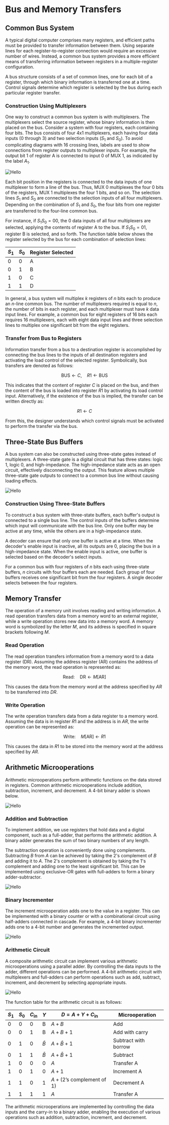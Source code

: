 
# Bus and Memory Transfers

## Common Bus System

A typical digital computer comprises many registers, and efficient paths must be provided to transfer information between them. Using separate lines for each register-to-register connection would require an excessive number of wires. Instead, a common bus system provides a more efficient means of transferring information between registers in a multiple-register configuration. 

A bus structure consists of a set of common lines, one for each bit of a register, through which binary information is transferred one at a time. Control signals determine which register is selected by the bus during each particular register transfer.

### Construction Using Multiplexers

One way to construct a common bus system is with multiplexers. The multiplexers select the source register, whose binary information is then placed on the bus. Consider a system with four registers, each containing four bits. The bus consists of four 4x1 multiplexers, each having four data inputs (0 through 3) and two selection inputs ($S_1$ and $S_0$). To avoid complicating diagrams with 16 crossing lines, labels are used to show connections from register outputs to multiplexer inputs. For example, the output bit 1 of register A is connected to input 0 of MUX 1, as indicated by the label $A_1$.

<Image src="/c4/x1.png" alt="Hello" className="dark:invert-[0.93]" width={500} height={500} />

Each bit position in the registers is connected to the data inputs of one multiplexer to form a line of the bus. Thus, MUX 0 multiplexes the four 0 bits of the registers, MUX 1 multiplexes the four 1 bits, and so on. The selection lines $S_1$ and $S_0$ are connected to the selection inputs of all four multiplexers. Depending on the combination of $S_1$ and $S_0$, the four bits from one register are transferred to the four-line common bus. 

For instance, if $S_1S_0 = 00$, the 0 data inputs of all four multiplexers are selected, applying the contents of register A to the bus. If $S_1S_0 = 01$, register B is selected, and so forth. The function table below shows the register selected by the bus for each combination of selection lines:

| $S_1$ | $S_0$ | Register Selected |
|-------|-------|-------------------|
|   0   |   0   |         A         |
|   0   |   1   |         B         |
|   1   |   0   |         C         |
|   1   |   1   |         D         |

In general, a bus system will multiplex $k$ registers of $n$ bits each to produce an $n$-line common bus. The number of multiplexers required is equal to $n$, the number of bits in each register, and each multiplexer must have $k$ data input lines. For example, a common bus for eight registers of 16 bits each requires 16 multiplexers, each with eight data input lines and three selection lines to multiplex one significant bit from the eight registers.

### Transfer from Bus to Registers

Information transfer from a bus to a destination register is accomplished by connecting the bus lines to the inputs of all destination registers and activating the load control of the selected register. Symbolically, bus transfers are denoted as follows:

$$
\text{BUS} \leftarrow C, \quad R1 \leftarrow \text{BUS}
$$

This indicates that the content of register $C$ is placed on the bus, and then the content of the bus is loaded into register $R1$ by activating its load control input. Alternatively, if the existence of the bus is implied, the transfer can be written directly as:

$$
R1 \leftarrow C
$$

From this, the designer understands which control signals must be activated to perform the transfer via the bus.

## Three-State Bus Buffers

A bus system can also be constructed using three-state gates instead of multiplexers. A three-state gate is a digital circuit that has three states: logic 1, logic 0, and high-impedance. The high-impedance state acts as an open circuit, effectively disconnecting the output. This feature allows multiple three-state gate outputs to connect to a common bus line without causing loading effects.

<Image src="/c4/x2.png" alt="Hello" className="dark:invert-[0.93]" width={500} height={500} />

### Construction Using Three-State Buffers

To construct a bus system with three-state buffers, each buffer's output is connected to a single bus line. The control inputs of the buffers determine which input will communicate with the bus line. Only one buffer may be active at any time, while the others are in a high-impedance state.

A decoder can ensure that only one buffer is active at a time. When the decoder's enable input is inactive, all its outputs are 0, placing the bus in a high-impedance state. When the enable input is active, one buffer is selected based on the decoder's select inputs.

For a common bus with four registers of $n$ bits each using three-state buffers, $n$ circuits with four buffers each are needed. Each group of four buffers receives one significant bit from the four registers. A single decoder selects between the four registers.

## Memory Transfer

The operation of a memory unit involves reading and writing information. A read operation transfers data from a memory word to an external register, while a write operation stores new data into a memory word. A memory word is symbolized by the letter $M$, and its address is specified in square brackets following $M$.

### Read Operation

The read operation transfers information from a memory word to a data register (DR). Assuming the address register (AR) contains the address of the memory word, the read operation is represented as:

$$
\text{Read:} \quad \text{DR} \leftarrow M[\text{AR}]
$$

This causes the data from the memory word at the address specified by $AR$ to be transferred into $DR$.

### Write Operation

The write operation transfers data from a data register to a memory word. Assuming the data is in register $R1$ and the address is in $AR$, the write operation can be represented as:

$$
\text{Write:} \quad M[\text{AR}] \leftarrow R1
$$

This causes the data in $R1$ to be stored into the memory word at the address specified by $AR$.

## Arithmetic Microoperations

Arithmetic microoperations perform arithmetic functions on the data stored in registers. Common arithmetic microoperations include addition, subtraction, increment, and decrement. A 4-bit binary adder is shown below.

<Image src="/c4/x3.png" alt="Hello" className="dark:invert-[0.93]" width={500} height={500} />

### Addition and Subtraction

To implement addition, we use registers that hold data and a digital component, such as a full-adder, that performs the arithmetic addition. A binary adder generates the sum of two binary numbers of any length.

The subtraction operation is conveniently done using complements. Subtracting $B$ from $A$ can be achieved by taking the 2's complement of $B$ and adding it to $A$. The 2's complement is obtained by taking the 1's complement and adding one to the least significant bit. This can be implemented using exclusive-OR gates with full-adders to form a binary adder-subtractor.

<Image src="/c4/x4.png" alt="Hello" className="dark:invert-[0.93]" width={500} height={500} />

### Binary Incrementer

The increment microoperation adds one to the value in a register. This can be implemented with a binary counter or with a combinational circuit using half-adders connected in cascade. For example, a 4-bit binary incrementer adds one to a 4-bit number and generates the incremented output.

<Image src="/c4/x5.png" alt="Hello" className="dark:invert-[0.93]" width={500} height={500} />

### Arithmetic Circuit

A composite arithmetic circuit can implement various arithmetic microoperations using a parallel adder. By controlling the data inputs to the adder, different operations can be performed. A 4-bit arithmetic circuit with multiplexers and full-adders can perform operations such as add, subtract, increment, and decrement by selecting appropriate inputs.

<Image src="/c4/x6.png" alt="Hello" className="dark:invert-[0.93]" width={600} height={600} />

The function table for the arithmetic circuit is as follows:

| $S_1$ | $S_0$ | $C_\text{in}$ | $Y$ | $D = A + Y + C_\text{in}$ | Microoperation             |
|-------|-------|---------------|-----|---------------------------|----------------------------|
|   0   |   0   |       0       |  B  | $A + B$                   | Add                        |
|   0   |   0   |       1       |  B  | $A + B + 1$               | Add with carry             |
|   0   |   1   |       0       |  $\bar{B}$  | $A + \bar{B} + 1$         | Subtract with borrow       |
|   0   |   1   |       1       |  $\bar{B}$  | $A + \bar{B} + 1$         | Subtract                   |
|   1   |   0   |       0       |  0  | $A$                       | Transfer A                 |
|   1   |   0   |       1       |  0  | $A + 1$                   | Increment A                |
|   1   |   1   |       0       |  1  | $A + (2\text{'s complement of } 1)$ | Decrement A                |
|   1   |   1   |       1       |  1  | $A$                       | Transfer A                 |

The arithmetic microoperations are implemented by controlling the data inputs and the carry-in to a binary adder, enabling the execution of various operations such as addition, subtraction, increment, and decrement.

